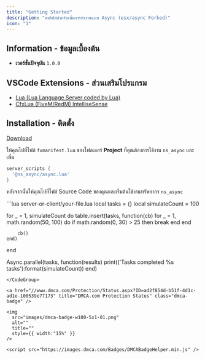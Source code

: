 ```yaml
---
title: "Getting Started"
description: "สคริปต์สำหรับเพิ่มการทำงานแบบ Async (esx/async Forked)"
icon: "1"
---
```


## Information - ข้อมูลเบื้องต้น

- **เวอร์ชั่นปัจจุบัน** `1.0.0`

## VSCode Extensions - ส่วนเสริมโปรแกรม

- [Lua (Lua Language Server coded by Lua)](https://marketplace.visualstudio.com/items?itemName=sumneko.lua)
- [CfxLua (FiveM/RedM) IntelliseSense](https://marketplace.visualstudio.com/items?itemName=overextended.cfxlua-vscode)

## Installation - ติดตั้ง

[Download](https://github.com/mysbryce/ns_async)

ให้คุณไปที่ไฟล์ `fxmanifest.lua` ของโฟลเดอร์ **Project** ที่คุณต้องการใช้งาน `ns_async` และเพิ่ม

```lua
server_scripts {
  '@ns_async/async.lua'
}
```

หลังจากนั้นให้คุณไปที่ไฟล์ Source Code ของคุณและเริ่มต้นใช้งานทรัพยากร `ns_async`

<CodeGroup>
```lua server-or-client/your-file.lua
local tasks = {}
local simulateCount = 100

for _ = 1, simulateCount do
    table.insert(tasks, function(cb)
        for _ = 1, math.random(50, 100) do
            if math.random(0, 30) > 25 then
                break
            end
        end

        cb()
    end)
end

Async.parallel(tasks, function(results)
    print(('Tasks completed %s tasks'):format(simulateCount))
end)
```
</CodeGroup>

<a href="//www.dmca.com/Protection/Status.aspx?ID=ad2f854d-b51f-4d1c-ad1e-100539e77173" title="DMCA.com Protection Status" class="dmca-badge" />

<img
  src="images/dmca-badge-w100-5x1-01.png"
  alt=""
  title=""
  style={{ width:"15%" }}
/>

<script src="https://images.dmca.com/Badges/DMCABadgeHelper.min.js" />